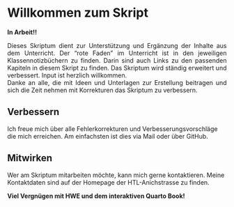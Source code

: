 # Willkommen zum Skript {.unnumbered}

**In Arbeit!!**

<div style="text-align: justify">
Dieses Skriptum dient zur Unterstützung und Ergänzung der Inhalte aus dem Unterricht. Der "rote Faden" im Unterricht ist in den jeweiligen Klassennotizbüchern zu finden. Darin sind auch Links zu den passenden Kapiteln in diesem Skript zu finden.
Das Skriptum wird ständig erweitert und verbessert. Input ist herzlich willkommen.  
Danke an alle, die mit Ideen und Unterlagen zur Erstellung beitragen und sich die Zeit nehmen mit Korrekturen das Skriptum zu verbessern.
</div>

## Verbessern
Ich freue mich über alle Fehlerkorrekturen und Verbesserungsvorschläge die mich erreichen. Am einfachsten ist dies via Mail oder über GitHub. 
  
## Mitwirken
Wer am Skriptum mitarbeiten möchte, kann mich gerne kontaktieren. Meine Kontaktdaten sind auf der Homepage der HTL-Anichstrasse zu finden.
  
 <strong>Viel Vergnügen mit HWE und dem interaktiven Quarto Book! </strong>

